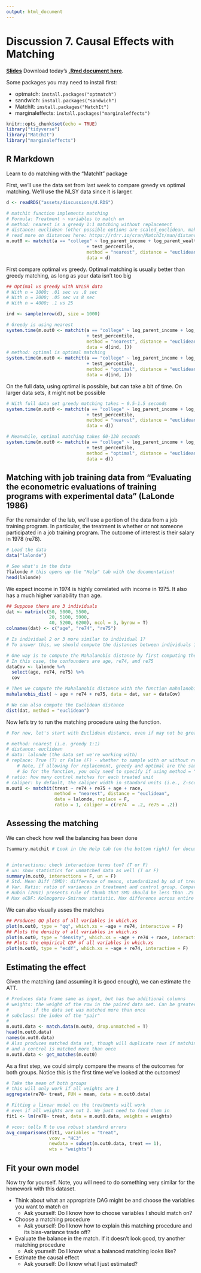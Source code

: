 ```yaml
---
output: html_document
---
```


# Discussion 7. Causal Effects with Matching {-}

[**Slides**](assets/discussions/discussion7.pdf)
Download today's [**.Rmd document here**](assets/discussions/matching_lab.Rmd).

Some packages you may need to install first:

- optmatch: `install.packages("optmatch")`
- sandwich: `install.packages("sandwich")`
- MatchIt: `install.packages("MatchIt")`
- marginaleffects: `install.packages("marginaleffects")`

```r
knitr::opts_chunk$set(echo = TRUE)
library("tidyverse")
library("MatchIt")
library("marginaleffects")
```

## R Markdown
Learn to do matching with the "MatchIt" package

First, we'll use the data set from last week to compare greedy vs optimal matching. We'll use the NLSY data since it is larger.
```r

d <- readRDS("assets/discussions/d.RDS")

# matchit function implements matching
# Formula: Treatment ~ variables to match on
# method: nearest is a greedy 1:1 matching without replacement
# distance: euclidean (other possible options are scaled_euclidean, mahalanobis, robust_mahalanobis)
# read more on distances here: https://rdrr.io/cran/MatchIt/man/distance.html#mat
m.out0 <- matchit(a == "college" ~ log_parent_income + log_parent_wealth
                              + test_percentile,
                              method = "nearest", distance = "euclidean",
                              data = d)
```

First compare optimal vs greedy. Optimal matching is usually better than greedy matching, as long as your data isn't too big  
```r
## Optimal vs greedy with NYLSR data
# With n = 1000; .01 sec vs .8 sec
# With n = 2000; .05 sec vs 8 sec
# With n = 4000; .1 vs 25

ind <- sample(nrow(d), size = 1000)

# Greedy is using nearest
system.time(m.out0 <- matchit(a == "college" ~ log_parent_income + log_parent_wealth
                              + test_percentile,
                              method = "nearest", distance = "euclidean",
                              data = d[ind, ]))
# method: optimal is optimal matching
system.time(m.out0 <- matchit(a == "college" ~ log_parent_income + log_parent_wealth
                              + test_percentile,
                              method = "optimal", distance = "euclidean",
                              data = d[ind, ]))
```

On the full data, using optimal is possible, but can take a bit of time. On larger data sets, it might not be possible 
```r

# With full data set greedy matching takes ~ 0.5-1.5 seconds
system.time(m.out0 <- matchit(a == "college" ~ log_parent_income + log_parent_wealth
                              + test_percentile,
                              method = "nearest", distance = "euclidean",
                              data = d))

# Meanwhile, optimal matching takes 60-130 seconds
system.time(m.out0 <- matchit(a == "college" ~ log_parent_income + log_parent_wealth
                              + test_percentile,
                              method = "optimal", distance = "euclidean",
                              data = d))
```

## Matching with job training data from "Evaluating the econometric evaluations of training programs with experimental data" (LaLonde 1986)
For the remainder of the lab, we'll use a portion of the data from a job training program. In particular, the treatment is whether or not someone participated in a job training program. The outcome of interest is their salary in 1978 (re78).
```r
# Load the data
data("lalonde")

# See what's in the data
?lalonde # this opens up the "Help" tab with the documentation! 
head(lalonde)

```

We expect income in 1974 is highly correlated with income in 1975. It also has a much higher variability than age.
```r

## Suppose there are 3 individuals
dat <- matrix(c(50, 5000, 5500,
                20, 5100, 5900,
                40, 5200, 6200), ncol = 3, byrow = T)
colnames(dat) <- c("age", "re74", "re75")

# Is individual 2 or 3 more similar to individual 1? 
# To answer this, we should compute the distances between individuals 1 and 2, and 1 and 3. 

# One way is to compute the Mahalanobis distance by first computing the covariance matrix of the confounding variables
# In this case, the confounders are age, re74, and re75
dataCov <- lalonde %>%
  select(age, re74, re75) %>%
  cov

# Then we compute the Mahalanobis distance with the function mahalanobis_dist
mahalanobis_dist( ~ age + re74 + re75, data = dat, var = dataCov)

# We can also compute the Euclidean distance
dist(dat, method = "euclidean")
```

Now let's try to run the matching procedure using the \texttt{matchit} function. 
```r
# For now, let's start with Euclidean distance, even if may not be great

# method: nearest (i.e. greedy 1:1)
# distance: euclidean
# data: lalonde (the data set we're working with)
# replace: True (T) or False (F) - whether to sample with or without replacement. 
    # Note, if allowing for replacement, greedy and optimal are the same
    # So for the function, you only need to specify if using method = "nearest"
# ratio: how many control matches for each treated unit
# caliper: by default, the caliper width in standard units (i.e., Z-scores)
m.out0 <- matchit(treat ~ re74 + re75 + age + race,
                  method = "nearest", distance = "euclidean",
                  data = lalonde, replace = F, 
                  ratio = 1, caliper = c(re74  = .2, re75 = .2))


```

## Assessing the matching
We can check how well the balancing has been done
```r
?summary.matchit # Look in the Help tab (on the bottom right) for documentation on summary.matchit


# interactions: check interaction terms too? (T or F)
# un: show statistics for unmatched data as well (T or F)
summary(m.out0, interactions = F, un = F)
# Std. Mean Diff (SMD): difference of means, standardized by sd of treatment group
# Var. Ratio: ratio of variances in treatment and control group. Compares spread of data
# Rubin (2001) presents rule of thumb that SMD should be less than .25 and variance ratio should be between .5 and 2
# Max eCDF: Kolmogorov-Smirnov statistic. Max difference across entire CDF
```

We can also visually asses the matches
```r
## Produces QQ plots of all variables in which.xs
plot(m.out0, type = "qq", which.xs = ~age + re74, interactive = F)
## Plots the density of all variables in which.xs
plot(m.out0, type = "density", which.xs = ~age + re74 + race, interactive = F)
## Plots the empirical CDF of all variables in which.xs
plot(m.out0, type = "ecdf", which.xs = ~age + re74, interactive = F)
```
## Estimating the effect
Given the matching (and assuming it is good enough), we can estimate the ATT. 
```r

# Produces data frame same as input, but has two additional columns
# weights: the weight of the row in the paired data set. Can be greater than 1
#         if the data set was matched more than once
# subclass: the index of the "pair"
#
m.out0.data <- match.data(m.out0, drop.unmatched = T)
head(m.out0.data)
names(m.out0.data)
# Also produces matched data set, though will duplicate rows if matching with replacement
# and a control is matched more than once
m.out0.data <- get_matches(m.out0)
```
As a first step, we could simply compare the means of the outcomes for both groups. Notice this is the first time we've looked at the outcomes!

```r
# Take the mean of both groups
# this will only work if all weights are 1
aggregate(re78~ treat, FUN = mean, data = m.out0.data)

# Fitting a linear model on the treatments will work
# even if all weights are not 1. We just need to feed them in
fit1 <- lm(re78~ treat, data = m.out0.data, weights = weights)

# vcov: tells R to use robust standard errors
avg_comparisons(fit1, variables = "treat",
                vcov = "HC3",
                newdata = subset(m.out0.data, treat == 1),
                wts = "weights")
```


## Fit your own model
Now try for yourself. Note, you will need to do something very similar for the homework with this dataset.

* Think about what an appropriate DAG might be and choose the variables you want to match on
  - Ask yourself: Do I know how to choose variables I should match on?
* Choose a matching procedure
  - Ask yourself: Do I know how to explain this matching procedure and its bias-variance trade off?
* Evaluate the balance in the match. If it doesn't look good, try another matching procedure
  - Ask yourself: Do I know what a balanced matching looks like? 
* Estimate the causal effect 
  - Ask yourself: Do I know what I just estimated?
